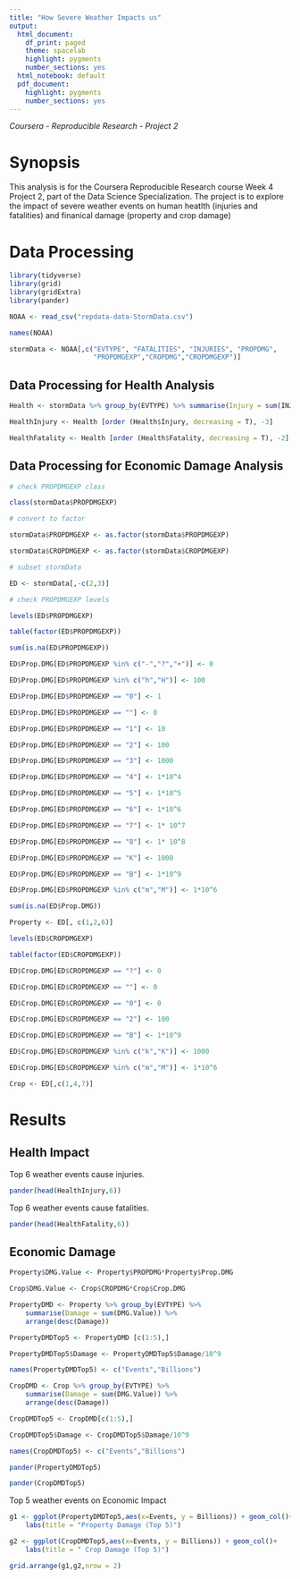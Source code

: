 ```yaml
---
title: "How Severe Weather Impacts us"
output:
  html_document:
    df_print: paged
    theme: spacelab
    highlight: pygments
    number_sections: yes
  html_notebook: default
  pdf_document: 
    highlight: pygments
    number_sections: yes
---
```

*Coursera - Reproducible Research - Project 2*

# Synopsis 
This analysis is for the Coursera Reproducible Research course Week 4 Project 2, part of the Data Science Specialization. The project is to explore the impact of severe weather events on human heatlth (injuries and 
fatalities) and finanical damage (property and crop damage)

# Data Processing

```r
library(tidyverse)
library(grid)
library(gridExtra)
library(pander)
```

```r
NOAA <- read_csv("repdata-data-StormData.csv")

names(NOAA)

stormData <- NOAA[,c("EVTYPE", "FATALITIES", "INJURIES", "PROPDMG",
                     "PROPDMGEXP","CROPDMG","CROPDMGEXP")]

```

## Data Processing for Health Analysis

```r
Health <- stormData %>% group_by(EVTYPE) %>% summarise(Injury = sum(INJURIES), Fatality =sum(FATALITIES))

HealthInjury <- Health [order (Health$Injury, decreasing = T), -3]

HealthFatality <- Health [order (Health$Fatality, decreasing = T), -2]
```

## Data Processing for Economic Damage Analysis



```r
# check PROPDMGEXP class

class(stormData$PROPDMGEXP)

```

```r
# convert to factor

stormData$PROPDMGEXP <- as.factor(stormData$PROPDMGEXP)

stormData$CROPDMGEXP <- as.factor(stormData$CROPDMGEXP)

# subset stormData

ED <- stormData[,-c(2,3)]

# check PROPDMGEXP levels

levels(ED$PROPDMGEXP)
```


```r
table(factor(ED$PROPDMGEXP))

sum(is.na(ED$PROPDMGEXP))

```

```r
ED$Prop.DMG[ED$PROPDMGEXP %in% c("-","?","+")] <- 0

ED$Prop.DMG[ED$PROPDMGEXP %in% c("h","H")] <- 100

ED$Prop.DMG[ED$PROPDMGEXP == "0"] <- 1

ED$Prop.DMG[ED$PROPDMGEXP == ""] <- 0

ED$Prop.DMG[ED$PROPDMGEXP == "1"] <- 10

ED$Prop.DMG[ED$PROPDMGEXP == "2"] <- 100

ED$Prop.DMG[ED$PROPDMGEXP == "3"] <- 1000

ED$Prop.DMG[ED$PROPDMGEXP == "4"] <- 1*10^4

ED$Prop.DMG[ED$PROPDMGEXP == "5"] <- 1*10^5

ED$Prop.DMG[ED$PROPDMGEXP == "6"] <- 1*10^6

ED$Prop.DMG[ED$PROPDMGEXP == "7"] <- 1* 10^7

ED$Prop.DMG[ED$PROPDMGEXP == "8"] <- 1* 10^8

ED$Prop.DMG[ED$PROPDMGEXP == "K"] <- 1000

ED$Prop.DMG[ED$PROPDMGEXP == "B"] <- 1*10^9

ED$Prop.DMG[ED$PROPDMGEXP %in% c("m","M")] <- 1*10^6

sum(is.na(ED$Prop.DMG))

Property <- ED[, c(1,2,6)]     

```


```r

levels(ED$CROPDMGEXP)

table(factor(ED$CROPDMGEXP))

ED$Crop.DMG[ED$CROPDMGEXP == "?"] <- 0

ED$Crop.DMG[ED$CROPDMGEXP == ""] <- 0

ED$Crop.DMG[ED$CROPDMGEXP == "0"] <- 0

ED$Crop.DMG[ED$CROPDMGEXP == "2"] <- 100

ED$Crop.DMG[ED$CROPDMGEXP == "B"] <- 1*10^9

ED$Crop.DMG[ED$CROPDMGEXP %in% c("k","K")] <- 1000

ED$Crop.DMG[ED$CROPDMGEXP %in% c("m","M")] <- 1*10^6

Crop <- ED[,c(1,4,7)]

```


# Results

## Health Impact

Top 6 weather events cause injuries.
```r

pander(head(HealthInjury,6))
```

Top 6 weather events cause fatalities.
```r

pander(head(HealthFatality,6))
```


## Economic Damage

```r
Property$DMG.Value <- Property$PROPDMG*Property$Prop.DMG

Crop$DMG.Value <- Crop$CROPDMG*Crop$Crop.DMG

PropertyDMD <- Property %>% group_by(EVTYPE) %>% 
    summarise(Damage = sum(DMG.Value)) %>% 
    arrange(desc(Damage))

PropertyDMDTop5 <- PropertyDMD [c(1:5),]

PropertyDMDTop5$Damage <- PropertyDMDTop5$Damage/10^9

names(PropertyDMDTop5) <- c("Events","Billions")

CropDMD <- Crop %>% group_by(EVTYPE) %>% 
    summarise(Damage = sum(DMG.Value)) %>% 
    arrange(desc(Damage))

CropDMDTop5 <- CropDMD[c(1:5),]

CropDMDTop5$Damage <- CropDMDTop5$Damage/10^9

names(CropDMDTop5) <- c("Events","Billions")

pander(PropertyDMDTop5)

pander(CropDMDTop5)

```

Top 5 weather events on Economic Impact

```r
g1 <- ggplot(PropertyDMDTop5,aes(x=Events, y = Billions)) + geom_col()+
    labs(title = "Property Damage (Top 5)")

g2 <- ggplot(CropDMDTop5,aes(x=Events, y = Billions)) + geom_col()+
    labs(title = " Crop Damage (Top 5)")

grid.arrange(g1,g2,nrow = 2)

```

